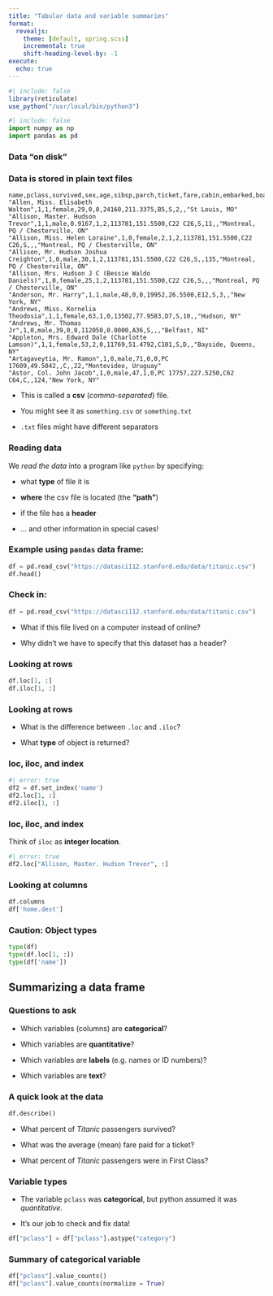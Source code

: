 ```yaml
---
title: "Tabular data and variable summaries"
format:  
  revealjs: 
    theme: [default, spring.scss]
    incremental: true 
    shift-heading-level-by: -1
execute:
  echo: true
---
```


```r
#| include: false
library(reticulate)
use_python("/usr/local/bin/python3")
```

```python
#| include: false
import numpy as np
import pandas as pd
```



### Data "on disk"

### Data is stored in plain text files

```
name,pclass,survived,sex,age,sibsp,parch,ticket,fare,cabin,embarked,boat,body,home.dest
"Allen, Miss. Elisabeth Walton",1,1,female,29,0,0,24160,211.3375,B5,S,2,,"St Louis, MO"
"Allison, Master. Hudson Trevor",1,1,male,0.9167,1,2,113781,151.5500,C22 C26,S,11,,"Montreal, PQ / Chesterville, ON"
"Allison, Miss. Helen Loraine",1,0,female,2,1,2,113781,151.5500,C22 C26,S,,,"Montreal, PQ / Chesterville, ON"
"Allison, Mr. Hudson Joshua Creighton",1,0,male,30,1,2,113781,151.5500,C22 C26,S,,135,"Montreal, PQ / Chesterville, ON"
"Allison, Mrs. Hudson J C (Bessie Waldo Daniels)",1,0,female,25,1,2,113781,151.5500,C22 C26,S,,,"Montreal, PQ / Chesterville, ON"
"Anderson, Mr. Harry",1,1,male,48,0,0,19952,26.5500,E12,S,3,,"New York, NY"
"Andrews, Miss. Kornelia Theodosia",1,1,female,63,1,0,13502,77.9583,D7,S,10,,"Hudson, NY"
"Andrews, Mr. Thomas Jr",1,0,male,39,0,0,112050,0.0000,A36,S,,,"Belfast, NI"
"Appleton, Mrs. Edward Dale (Charlotte Lamson)",1,1,female,53,2,0,11769,51.4792,C101,S,D,,"Bayside, Queens, NY"
"Artagaveytia, Mr. Ramon",1,0,male,71,0,0,PC 17609,49.5042,,C,,22,"Montevideo, Uruguay"
"Astor, Col. John Jacob",1,0,male,47,1,0,PC 17757,227.5250,C62 C64,C,,124,"New York, NY"
```

* This is called a **csv** (*comma-separated*) file.

* You might see it as `something.csv` or `something.txt`

* `.txt` files might have different separators

### Reading data

We *read the data* into a program like `python` by specifying:

* what **type** of file it is

* **where** the csv file is located (the **"path"**)

* if the file has a **header**

* ... and other information in special cases!

### Example using `pandas` data frame:

```python
df = pd.read_csv("https://datasci112.stanford.edu/data/titanic.csv")
df.head()
```

### Check in:

```python
df = pd.read_csv("https://datasci112.stanford.edu/data/titanic.csv")
```

:::{.callout}

* What if this file lived on a computer instead of online?

* Why didn't we have to specify that this dataset has a header?

:::

### Looking at rows

```python
df.loc[1, :]
df.iloc[1, :]
```

### Looking at rows

:::{.callout}

* What is the difference between `.loc` and `.iloc`?

* What **type** of object is returned?

:::

### loc, iloc, and index

```python
#| error: true
df2 = df.set_index('name')
df2.loc[1, :]
df2.iloc[1, :]
```
### loc, iloc, and index

Think of `iloc` as **integer location**.

```python
#| error: true
df2.loc["Allison, Master. Hudson Trevor", :]
```


### Looking at columns

```python
df.columns
df['home.dest']
```

### Caution: Object types

```python

type(df)
type(df.loc[1, :])
type(df['name'])
```




## Summarizing a data frame

### Questions to ask

* Which variables (columns) are **categorical**?

* Which variables are **quantitative**?

* Which variables are **labels** (e.g. names or ID numbers)?

* Which variables are **text**?




### A quick look at the data

```python
df.describe()
```
:::{.callout}

* What percent of *Titanic* passengers survived?

* What was the average (mean) fare paid for a ticket?

* What percent of *Titanic* passengers were in First Class?

:::

### Variable types

* The variable `pclass` was **categorical**, but python assumed it was *quantitative*.

* It's our job to check and fix data!

```python
df["pclass"] = df["pclass"].astype("category")
```

### Summary of categorical variable

```python
df["pclass"].value_counts()
df["pclass"].value_counts(normalize = True)
```

